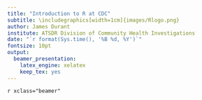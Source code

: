 ```yaml
---
title: "Introduction to R at CDC"
subtitle: \includegraphics[width=1cm]{images/Rlogo.png}
author: James Durant
institute: ATSDR Division of Community Health Investigations
date: "`r format(Sys.time(), '%B %d, %Y')`"
fontsize: 10pt
output: 
  beamer_presentation: 
    latex_engine: xelatex
    keep_tex: yes
---
```

`r xclass="beamer"`
